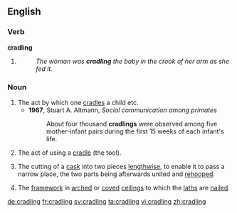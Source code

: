 ==English==

===Verb===
'''cradling'''

# {{present participle of|cradle}}
#: ''The woman was '''cradling''' the baby in the crook of her arm as she fed it.''

===Noun===
{{en-noun}}

# The act by which one [[cradle]]s a child etc.
#* '''1967''', Stuart A. Altmann, ''Social communication among primates''
#*: About four thousand '''cradlings''' were observed among five mother-infant pairs during the first 15 weeks of each infant's life.
# The act of using a [[cradle]] (the tool).
# {{context|coopering}} The cutting of a [[cask]] into two pieces [[lengthwise]], to enable it to pass a narrow place, the two parts being afterwards united and [[rehoop]]ed.
# {{carpentry}} The [[framework]] in [[arched]] or [[coved]] [[ceiling]]s to which the [[lath]]s are [[nail]]ed.
#: {{rfquotek|Knight}}

{{Webster 1913}}

[[de:cradling]]
[[fr:cradling]]
[[sv:cradling]]
[[ta:cradling]]
[[vi:cradling]]
[[zh:cradling]]